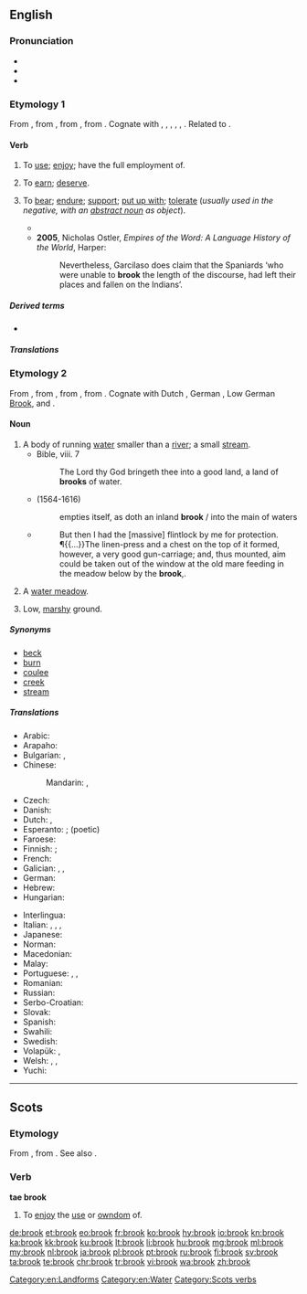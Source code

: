 {{also|Brook}}
==English==
{{wikipedia|dab=brook}}

===Pronunciation===
* {{IPA|/bɹʊk/|lang=en}}
* {{audio|en-us-brook.ogg|Audio (US)|lang=en}}
* {{rhymes|ʊk|lang=en}}

===Etymology 1===
{{PIE root|en|bʰruHg}}
From {{etyl|enm|en}} {{term|brouken||to use, enjoy|lang=enm}}, from {{etyl|ang|en}} {{m|ang|brūcan||to enjoy, brook, use, possess, partake of, spend}}, from {{etyl|gem-pro|en}} {{m|gem-pro|*brūkaną||to enjoy, use}}, from {{etyl|ine-pro|en}} {{m|ine-pro|*bʰruHg-||to enjoy}}. Cognate with {{etyl|sco|-}} {{term|brook|lang=sco}}, {{term|brouk||to use, enjoy|lang=sco}}, {{etyl|fy|-}} {{term|brûke||to use|lang=fy}}, {{etyl|nl|-}} {{term|bruiken||to use|lang=nl}}, {{etyl|de|-}} {{term|brauchen||to need, require, use|lang=de}}, {{etyl|la|-}} {{term|fruor||enjoy|lang=la}}. Related to {{l|en|fruit}}.

====Verb====
{{en-verb}}

# {{label|en|transitive|obsolete|except in Scots}} To [[use]]; [[enjoy]]; have the full employment of.
# {{label|en|transitive|obsolete}} To [[earn]]; [[deserve]].
# {{label|en|transitive}} To [[bear]]; [[endure]]; [[support]]; [[put up with]]; [[tolerate]] (''usually used in the negative, with an [[abstract noun]] as object'').
#: {{ux|en|I will not '''brook''' any disobedience. &emsp; I will '''brook''' no refusal.}}
#* {{quote-book|year=1922|author={{w|Ben Travers}}
|chapter=6|title=[http://openlibrary.org/works/OL1521052W A Cuckoo in the Nest]
|passage=But Sophia's mother was not the woman to '''brook''' defiance. After a few moments' vain remonstrance her husband complied. His manner and appearance were suggestive of a satiated sea-lion.}}
#* '''2005''', Nicholas Ostler, ''Empires of the Word: A Language History of the World'', Harper:
#*: Nevertheless, Garcilaso does claim that the Spaniards ‘who were unable to '''brook''' the length of the discourse, had left their places and fallen on the Indians’.

=====Derived terms=====
* {{l|en|abrook}}

=====Translations=====
{{trans-see|tolerate}}

===Etymology 2===
From {{etyl|enm|en}}, from {{etyl|ang|en}} {{m|ang|brōc||brook, stream, torrent}}, from {{etyl|gem-pro|en}} {{m|gem-pro|*brōkaz||stream}}, from {{etyl|ine-pro|en}} {{m|ine-pro|*mrāǵ-||silt, slime}}. Cognate with Dutch {{term|broek||marsh, swamp|lang=nl}}, German {{term|Bruch||marsh|lang=de}}, Low German [[Brook]], {{etyl|grc|-}} {{term|βράγος||shallows|lang=grc}} and {{etyl|sq|-}} {{term|bërrak||swampy soil|lang=sq}}.

====Noun====
{{en-noun}}

# A body of running [[water]] smaller than a [[river]]; a small [[stream]]. {{qualifier|In the US, ''brook'' is a New York and New England term; compare Ohio, Pennsylvania and West Virginia ''[[run]]'', and Southern US ''[[branch]]''.}}
#* Bible, {{w|Book of Deuteronomy|Deuteronomy}} viii. 7
#*: The Lord thy God bringeth thee into a good land, a land of '''brooks''' of water.
#* {{w|William Shakespeare}} (1564-1616)
#*: empties itself, as doth an inland '''brook''' / into the main of waters
#* {{RQ:RJfrs AmtrPqr|1|035}}
#*: But then I had the [massive] flintlock by me for protection. ¶{{...}}The linen-press and a chest on the top of it formed, however, a very good gun-carriage; and, thus mounted, aim could be taken out of the window at the old mare feeding in the meadow below by the '''brook''',{{nb...}}.
# {{lb|en|Sussex|Kent}} A [[water meadow]].
# {{lb|en|Sussex|Kent|in the plural}} Low, [[marshy]] ground.

=====Synonyms=====
* [[beck]]
* [[burn]]
* [[coulee]]
* [[creek]]
* [[stream]]

=====Translations=====
{{trans-top|a small stream}}
* Arabic: {{t+|ar|غَدِير|m}}
* Arapaho: {{t|arp|kohˀowuˀ}}
* Bulgarian: {{t+|bg|поток|m}}, {{t+|bg|ручей|m}}
* Chinese:
*: Mandarin: {{t+|cmn|小河|tr=xiǎohé|sc=Hani}}, {{t+|cmn|溪流|tr=xīliú|sc=Hani}}
* Czech: {{t+|cs|potok|m}}
* Danish: {{t+|da|bæk|c}}
* Dutch: {{t+|nl|beek|f}}, {{t+|nl|broek}}
* Esperanto: {{t|eo|rivereto}}; {{t+|eo|rojo}} (poetic)
* Faroese: {{t|fo|løkur|m}}
* Finnish: {{t+|fi|puro}}; {{t+|fi|oja}}
* French: {{t+|fr|ruisseau|m}}
* Galician: {{t|gl|regacho|m}}, {{t|gl|regato|m}}, {{t+|gl|regueiro|m}}
* German: {{t+|de|Bach|m}}
* Hebrew: {{t|he|פלג|m|tr=peleg}}
* Hungarian: {{t+|hu|patak}}
{{trans-mid}}
* Interlingua: {{t|ia|rivo}}
* Italian: {{t+|it|ruscello|m}}, {{t+|it|rio|m}}, {{t|it|corso d'acqua}}, {{t|it|rivo|m}}
* Japanese: {{t+|ja|小川|tr=ogawa}}
* Norman: {{t|nrf|dou|m}}
* Macedonian: {{t|mk|поток|m}}
* Malay: {{t|ms|anak sungai kecil}}
* Portuguese: {{t+|pt|riacho|m}}, {{t+|pt|corgo|m}}, {{t+|pt|córrego|m}}
* Romanian: {{t+|ro|pârâu|n}}
* Russian: {{t+|ru|руче́й|m}}
* Serbo-Croatian: {{t+|sh|potok|m}}
* Slovak: {{t|sk|potok|m}}
* Spanish: {{t+|es|arroyo|m}}
* Swahili: {{t|sw|kijito}}
* Swedish: {{t+|sv|bäck|c}}
* Volapük: {{t+|vo|bluk}}, {{qualifier|diminutive}} {{t+|vo|blukil}}
* Welsh: {{t+|cy|nant|f}}, {{t|cy|ffrwd|f}}, {{t|cy|afonig|f}}
* Yuchi: {{t|yuc|sʼakʼo}}
{{trans-bottom}}

[[Category:en:Landforms]]
[[Category:en:Water]]

----

==Scots==

===Etymology===
From {{etyl|enm|sco}} {{term|broken|bro(o)ken|to use, enjoy, digest|lang=enm}}, from {{etyl|ang|sco}} {{m|ang|brūcan||to use, enjoy}}. See also {{l|sco|brouk}}.

===Verb===
'''tae brook'''

# To [[enjoy]] the [[use]] or [[owndom]] of.

[[Category:Scots verbs]]

[[de:brook]]
[[et:brook]]
[[eo:brook]]
[[fr:brook]]
[[ko:brook]]
[[hy:brook]]
[[io:brook]]
[[kn:brook]]
[[ka:brook]]
[[kk:brook]]
[[ku:brook]]
[[lt:brook]]
[[li:brook]]
[[hu:brook]]
[[mg:brook]]
[[ml:brook]]
[[my:brook]]
[[nl:brook]]
[[ja:brook]]
[[pl:brook]]
[[pt:brook]]
[[ru:brook]]
[[fi:brook]]
[[sv:brook]]
[[ta:brook]]
[[te:brook]]
[[chr:brook]]
[[tr:brook]]
[[vi:brook]]
[[wa:brook]]
[[zh:brook]]